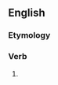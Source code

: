 ==English==

===Etymology===
{{suffix|en|expect|eth}}

===Verb===
{{head|en|verb form}}

# {{en-archaic third-person singular of|expect}}